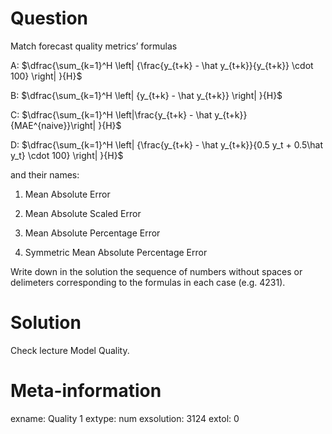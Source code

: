 Question
========

Match forecast quality metrics' formulas

A: $\dfrac{\sum_{k=1}^H \left| {\frac{y_{t+k} - \hat y_{t+k}}{y_{t+k}} \cdot 100} \right|  }{H}$ 

B: $\dfrac{\sum_{k=1}^H \left| {y_{t+k} - \hat y_{t+k}} \right|  }{H}$

C: $\dfrac{\sum_{k=1}^H \left|\frac{y_{t+k} - \hat y_{t+k}}{MAE^{naive}}\right| }{H}$

D: $\dfrac{\sum_{k=1}^H \left| {\frac{y_{t+k} - \hat y_{t+k}}{0.5 y_t + 0.5\hat y_t} \cdot 100} \right|  }{H}$ 


and their names:


1. Mean Absolute Error

2. Mean Absolute Scaled Error

3. Mean Absolute Percentage Error

4. Symmetric Mean Absolute Percentage Error


Write down in the solution the sequence of numbers without spaces or delimeters corresponding to the formulas in each case (e.g. 4231).

Solution
========

Check lecture Model Quality.

Meta-information
================
exname: Quality 1
extype: num
exsolution: 3124
extol: 0
	